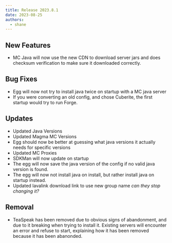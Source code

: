 ```yaml
---
title: Release 2023.8.1
date: 2023-08-25
authors:
  - shane
---
```


## New Features

- MC Java will now use the new CDN to download server jars and does checksum verification to make sure it downloaded correctly.

## Bug Fixes

- Egg will now not try to install java twice on startup with a MC java server
- If you were converting an old config, and chose Cuberite, the first startup would try to run Forge.

## Updates

- Updated Java Versions
- Updated Magma MC Versions
- Egg should now be better at guessing what java versions it actually needs for specific versions
- Updated MC Proxies
- SDKMan will now update on startup
- The egg will now save the java version of the config if no valid java version is found.
- The egg will now not install java on install, but rather install java on startup instead.
- Updated lavalink download link to use new group name _can they stop changing it?_

## Removal

- TeaSpeak has been removed due to obvious signs of abandonment, and due to it breaking when trying to install it. Existing servers will encounter an error and refuse to start, explaining how it has been removed because it has been abanonded.
